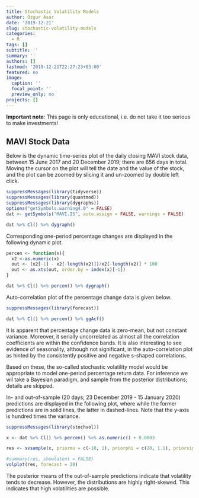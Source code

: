 ```yaml
---
title: Stochastic Volatility Models
author: Ozgur Asar
date: '2019-12-21'
slug: stochastic-volatility-models
categories:
  - R
tags: []
subtitle: ''
summary: ''
authors: []
lastmod: '2019-12-21T22:27:23+03:00'
featured: no
image:
  caption: ''
  focal_point: ''
  preview_only: no
projects: []
---
```


**Important note**: This page is only educational, i.e. do not 
take it too serious to make investments!

## MAVI Stock Data 

Below is the dynamic time-series plot of 
the daily closing MAVI stock data, between 15 June 2017 
and 20 December 2019; there are 656 days in total. 
Moving the cursor 
on the plot will tell the date and the 
value of the stock, and the plot can be zoomed 
by slicing it and un-zoomed by double left click.

\vspace{5in}

```r
suppressMessages(library(tidyverse))
suppressMessages(library(quantmod))
suppressMessages(library(dygraphs))
options("getSymbols.warning4.0" = FALSE)
dat <- getSymbols("MAVI.IS", auto.assign = FALSE, warnings = FALSE)

dat %>% Cl() %>% dygraph()
```




Corresponding one-period percentage changes 
are displayed in the following dynamic plot. 


```r
percen <- function(x){
  x2 <-as.numeric(x)
  out <- (x2[-1] - x2[-length(x2)])/x2[-length(x2)] * 100
  out <- as.xts(out, order.by = index(x)[-1])
}

dat %>% Cl() %>% percen() %>% dygraph()
```


Auto-correlation plot of the percentage change data 
is given below.


```r
suppressMessages(library(forecast))

dat %>% Cl() %>% percen() %>% ggAcf()
```


It is apparent that percentage change data is 
zero-mean, but not constant variance. 
Moreover, it serially uncorrelated as 
almost all the correlation coefficients 
are within the confidence bands. 
It is also interesting to see evidence 
of seasonality, although not significant, 
in the auto-correlation plot as hinted 
by the consistently positive and negative 
s-shaped correlations. 

Based on these, the so-called stochastic 
volatility model would be appropriate to 
model one-period percentage return data. 
For inference we wil take a Bayesian paradigm, 
and sample from the posterior distributions; 
details are skipped.

In- and out-of-sample (20 days; 23 December 2019 - 15 January 2020) 
predictions are displayed in the following plot, 
where while the former predictions are in solid 
lines, the latter in dashed-lines. Note that 
the y-axis is hundred times the variance. 

```r
suppressMessages(library(stochvol))

x <- dat %>% Cl() %>% percen() %>% as.numeric() + 0.0003

res <- svsample(x, priormu = c(-10, 1), priorphi = c(20, 1.1), priorsigma = 0.1)

#summary(res, showlatent = FALSE)
volplot(res, forecast = 20)
```

The posterior means of the out-of-sample 
predictions indicate that volatility tends 
to decrease. However, the distributions are 
highly right-skewed. This indicates that 
high volatilities are possible. 
